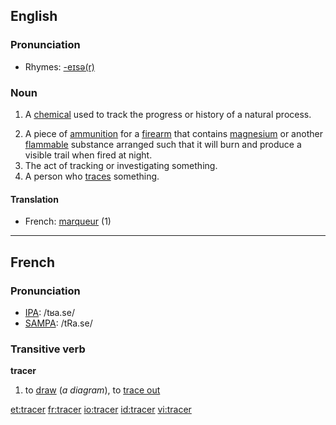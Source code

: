 ==English==

===Pronunciation===
*Rhymes: [[Rhymes:English:-eɪsə(r)|-eɪsə(r)]]

===Noun===
{{en-noun}}

# {{chemistry}} A [[chemical]] used to track the progress or history of a natural process.
# A piece of [[ammunition]] for a [[firearm]] that contains [[magnesium]] or another [[flammable]] substance arranged such that it will burn and produce a visible trail when fired at night.
#The act of tracking or investigating something.
#A person who [[trace]]s something.

====Translation====
*French: [[marqueur]] {{m}} (1)

----
==French==

===Pronunciation===
*[[w:IPA|IPA]]: /tʁa.se/
*[[w:SAMPA|SAMPA]]: /tRa.se/

===Transitive verb===
'''tracer'''

#to [[draw]] (''a diagram''), to [[trace out]]
<!--there are more senses that could be added-->

[[et:tracer]]
[[fr:tracer]]
[[io:tracer]]
[[id:tracer]]
[[vi:tracer]]